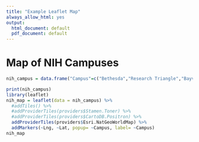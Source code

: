 ```yaml
---
title: "Example Leaflet Map"
always_allow_html: yes
output:
  html_document: default
  pdf_document: default
---
```


# Map of NIH Campuses

```r
nih_campus = data.frame("Campus"=c("Bethesda","Research Triangle","Bayview", "NCI", "RML","PIMC"), "Lat"=c(39.0028,35.8839,39.2930,39.4370,46.2376,33.4973),"Lng"=c(-77.1045,-78.8832,-76.5489,-77.4347,-114.1599,-112.0494))

print(nih_campus)
library(leaflet)
nih_map = leaflet(data = nih_campus) %>%
  #addTiles() %>%
  #addProviderTiles(providers$Stamen.Toner) %>%
  #addProviderTiles(providers$CartoDB.Positron) %>%
  addProviderTiles(providers$Esri.NatGeoWorldMap) %>%
  addMarkers(~Lng, ~Lat, popup= ~Campus, label= ~Campus)
nih_map
```
